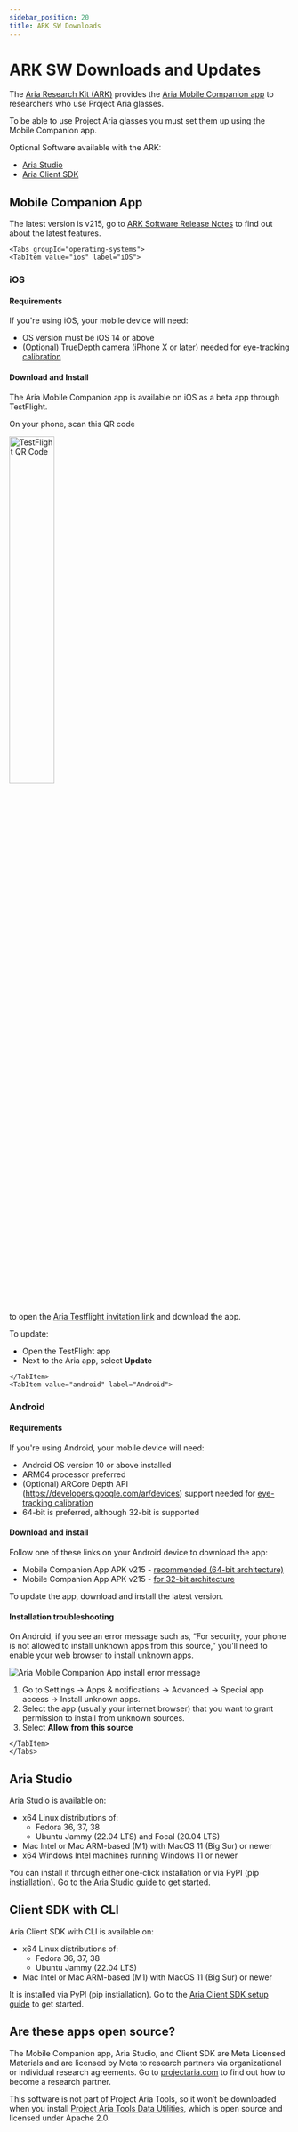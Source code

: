 ```yaml
---
sidebar_position: 20
title: ARK SW Downloads
---
```


# ARK SW Downloads and Updates


The [Aria Research Kit (ARK)](about_ARK.mdx) provides the [Aria Mobile Companion app](mobile_companion_app.mdx) to researchers who use Project Aria glasses.

To be able to use Project Aria glasses you must set them up using the Mobile Companion app.

Optional Software available with the ARK:
* [Aria Studio](#studio)
* [Aria Client SDK](#sdk)

<div id="mobile"></div>

## Mobile Companion App

The latest version is v215, go to [ARK Software Release Notes](sw_release_notes.mdx) to find out about the latest features.

```mdx-code-block
<Tabs groupId="operating-systems">
<TabItem value="ios" label="iOS">
```

### iOS
#### Requirements
If you're using iOS, your mobile device will need:
- OS version must be iOS 14 or above
- (Optional) TrueDepth camera (iPhone X or later) needed for [eye-tracking calibration](mps/eye_gaze_calibration.mdx)

#### Download and Install
The Aria Mobile Companion app is available on iOS as a beta app through TestFlight.

On your phone, scan this QR code

<div style={{textAlign: 'center'}}>
<img width="40%" src={useBaseUrl('/img/ARK/testflight.png')} alt="TestFlight QR Code"/>
</div>

to open the [Aria Testflight invitation link](https://testflight.apple.com/join/G9sm51a8) and download the app.

To update:
* Open the TestFlight app
* Next to the Aria app, select **Update**


```mdx-code-block
</TabItem>
<TabItem value="android" label="Android">
```

### Android

#### Requirements
If you're using Android, your mobile device will need:
- Android OS version 10 or above installed
- ARM64 processor preferred
- (Optional) ARCore Depth API (https://developers.google.com/ar/devices) support needed for [eye-tracking calibration](mps/eye_gaze_calibration.mdx)
- 64-bit is preferred, although 32-bit is supported


#### Download and install
Follow one of these links on your Android device to download the app:

* Mobile Companion App APK v215 - [recommended (64-bit architecture)](https://foreign-service-public-assets.s3.us-west-2.amazonaws.com/apps/android/Aria_v215_ARM64.apk)
* Mobile Companion App APK v215 - [for 32-bit architecture](https://foreign-service-public-assets.s3.us-west-2.amazonaws.com/apps/android/Aria_v215_ARMV7.apk)

To update the app, download and install the latest version.

#### Installation troubleshooting

On Android, if you see an error message such as, “For security, your phone is not allowed to install unknown apps from this source,” you’ll need to enable your web browser to install unknown apps.

![Aria Mobile Companion App install error message](/img/ARK/unknown_app_error.png)

1. Go to Settings → Apps & notifications → Advanced → Special app access → Install unknown apps.
2. Select the app (usually your internet browser) that you want to grant permission to install from unknown sources.
3. Select **Allow from this source**

```mdx-code-block
</TabItem>
</Tabs>
```

<div id="studio"></div>

## Aria Studio

Aria Studio is available on:

* x64 Linux distributions of:
    * Fedora 36, 37, 38
    * Ubuntu Jammy (22.04 LTS) and Focal (20.04 LTS)
* Mac Intel or Mac ARM-based (M1) with MacOS 11 (Big Sur) or newer
* x64 Windows Intel machines running Windows 11 or newer

You can install it through either one-click installation or via PyPI (pip instiallation). Go to the [Aria Studio guide](/ARK/aria_studio.mdx) to get started.

<div id="sdk"></div>

## Client SDK with CLI

Aria Client SDK with CLI is available on:

* x64 Linux distributions of:
    * Fedora 36, 37, 38
    * Ubuntu Jammy (22.04 LTS)
* Mac Intel or Mac ARM-based (M1) with MacOS 11 (Big Sur) or newer

It is installed via PyPI (pip instiallation). Go to the [Aria Client SDK setup guide](/ARK/sdk/setup.mdx) to get started.

## Are these apps open source?

The Mobile Companion app, Aria Studio, and Client SDK are Meta Licensed Materials and are licensed by Meta to research partners via organizational or individual research agreements. Go to [projectaria.com](https://www.projectaria.com/research-kit/) to find out how to become a research partner.

This software is not part of Project Aria Tools, so it won’t be downloaded when you install [Project Aria Tools Data Utilities](https://facebookresearch.github.io/projectaria_tools/docs/data_utilities), which is open source and licensed under Apache 2.0.
